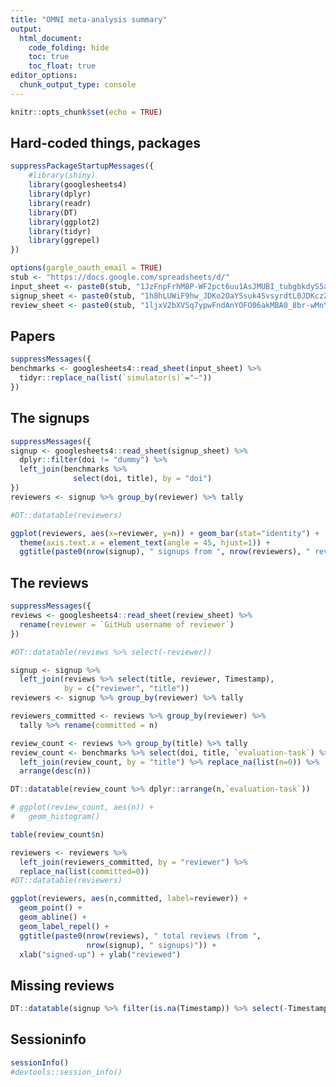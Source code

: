 ```yaml
---
title: "OMNI meta-analysis summary"
output:
  html_document:
    code_folding: hide
    toc: true
    toc_float: true
editor_options: 
  chunk_output_type: console
---
```


```r
knitr::opts_chunk$set(echo = TRUE)
```


## Hard-coded things, packages


```r
suppressPackageStartupMessages({
    #library(shiny)
    library(googlesheets4)
    library(dplyr)
    library(readr)
    library(DT)
    library(ggplot2)
    library(tidyr)
    library(ggrepel)
})

options(gargle_oauth_email = TRUE)
stub <- "https://docs.google.com/spreadsheets/d/"
input_sheet <- paste0(stub, "1JzFnpFrhM8P-WF2pct6uu1AsJMUBI_tubgbkdyS5aV8")
signup_sheet <- paste0(stub, "1h8hLUWiF9hw_JDKo2OaYSsuk4SvsyrdtL0JDKczZJFo")
review_sheet <- paste0(stub, "1ljxV2bXVSq7ypwFndAnYOFO06akMBA0_8br-wMnYxR8")
```


## Papers


```r
suppressMessages({
benchmarks <- googlesheets4::read_sheet(input_sheet) %>%
  tidyr::replace_na(list(`simulator(s)`="–"))
})
```


## The signups

```r
suppressMessages({
signup <- googlesheets4::read_sheet(signup_sheet) %>%
  dplyr::filter(doi != "dummy") %>% 
  left_join(benchmarks %>% 
              select(doi, title), by = "doi")
})
reviewers <- signup %>% group_by(reviewer) %>% tally

#DT::datatable(reviewers)

ggplot(reviewers, aes(x=reviewer, y=n)) + geom_bar(stat="identity") +
  theme(axis.text.x = element_text(angle = 45, hjust=1)) +
  ggtitle(paste0(nrow(signup), " signups from ", nrow(reviewers), " reviewers"))
```

## The reviews


```r
suppressMessages({
reviews <- googlesheets4::read_sheet(review_sheet) %>% 
  rename(reviewer = `GitHub username of reviewer`)
})

#DT::datatable(reviews %>% select(-reviewer))

signup <- signup %>% 
  left_join(reviews %>% select(title, reviewer, Timestamp),
            by = c("reviewer", "title"))
reviewers <- signup %>% group_by(reviewer) %>% tally

reviewers_committed <- reviews %>% group_by(reviewer) %>% 
  tally %>% rename(committed = n)

review_count <- reviews %>% group_by(title) %>% tally
review_count <- benchmarks %>% select(doi, title, `evaluation-task`) %>% 
  left_join(review_count, by = "title") %>% replace_na(list(n=0)) %>%
  arrange(desc(n))

DT::datatable(review_count %>% dplyr::arrange(n,`evaluation-task`))

# ggplot(review_count, aes(n)) +
#   geom_histogram()

table(review_count$n)

reviewers <- reviewers %>% 
  left_join(reviewers_committed, by = "reviewer") %>%
  replace_na(list(committed=0))
#DT::datatable(reviewers)

ggplot(reviewers, aes(n,committed, label=reviewer)) +
  geom_point() +
  geom_abline() +
  geom_label_repel() + 
  ggtitle(paste0(nrow(reviews), " total reviews (from ", 
                 nrow(signup), " signups)")) +
  xlab("signed-up") + ylab("reviewed")
```


## Missing reviews

```r
DT::datatable(signup %>% filter(is.na(Timestamp)) %>% select(-Timestamp))
```

<!-- ## Simulators -->


<!-- ```{r simulators} -->
<!-- suppressMessages({ -->
<!-- benchmarks <- googlesheets4::read_sheet(input_sheet) %>% -->
<!--   tidyr::replace_na(list(`simulator(s)`="–")) -->
<!-- }) -->

<!-- sims <- benchmarks$`simulator(s)` -->
<!-- sims <- lapply(sims, strsplit, ", ") %>% unlist %>%  -->
<!--   table %>% sort(decreasing = TRUE) -->

<!-- ggplot(data.frame(simulator=names(sims), n=as.integer(sims)) %>%  -->
<!--          dplyr::filter(!(simulator == "–")), -->
<!--        aes(x=simulator, y=n)) + geom_bar(stat="identity") + -->
<!--   theme(axis.text.x = element_text(angle = 45, hjust=1)) + -->
<!--   ggtitle(paste0(nrow(benchmarks), " benchmarks; ", -->
<!--                  sum(benchmarks$`simulator(s)`=="–"), " using simulation")) -->
<!-- ``` -->



## Sessioninfo
```r
sessionInfo()
#devtools::session_info()
```


